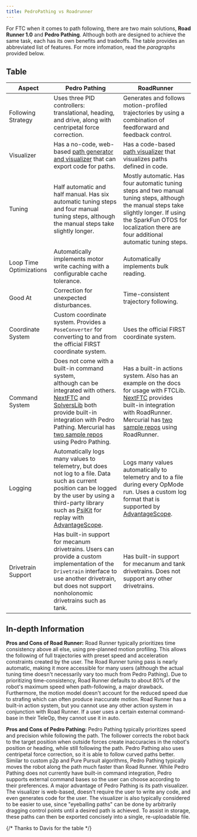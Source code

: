 ```yaml
---
title: PedroPathing vs Roadrunner
---
```


For FTC when it comes to path following, there are two main solutions, **Road Runner 1.0** and **Pedro Pathing**.
Although both are designed to achieve the same task, each has its own benefits and tradeoffs. The table provides an abbreviated list of features. For more infomation, read the *paragraphs* provided below.

## Table

| Aspect                  | Pedro Pathing                                                                                                                                                                                                                                                                                                                               | RoadRunner                                                                                                                                                                                                                                                                 |
|-------------------------|---------------------------------------------------------------------------------------------------------------------------------------------------------------------------------------------------------------------------------------------------------------------------------------------------------------------------------------------|----------------------------------------------------------------------------------------------------------------------------------------------------------------------------------------------------------------------------------------------------------------------------|
| Following Strategy      | Uses three PID controllers: translational, heading, and drive, along with centripetal force correction.                                                                                                                                                                                                                                     | Generates and follows motion-profiled trajectories by using a combination of feedforward and feedback control.                                                                                                                                                             |
| Visualizer              | Has a no-code, web-based [path generator and visualizer](https://visualizer.pedropathing.com) that can export code for paths.                                                                                                                                                                                                               | Has a code-based [path visualizer](https://github.com/acmerobotics/meepmeep) that visualizes paths defined in code.                                                                                                                                                        |
| Tuning                  | Half automatic and half manual. Has six automatic tuning steps and four manual tuning steps, although the manual steps take slightly longer.                                                                                                                                                                                                | Mostly automatic. Has four automatic tuning steps and two manual tuning steps, although the manual steps take slightly longer. If using the SparkFun OTOS for localization there are four additional automatic tuning steps.                                               |
| Loop Time Optimizations | Automatically implements motor write caching with a configurable cache tolerance.                                                                                                                                                                                                                                                           | Automatically implements bulk reading.                                                                                                                                                                                                                                     |
| Good At                 | Correction for unexpected disturbances.                                                                                                                                                                                                                                                                                                     | Time-consistent trajectory following.                                                                                                                                                                                                                                      |
| Coordinate System       | Custom coordinate system. Provides a `PoseConverter` for converting to and from the official FIRST coordinate system.                                                                                                                                                                                                                       | Uses the official FIRST coordinate system.                                                                                                                                                                                                                                 |
| Command System          | Does not come with a built-in command system, <br/>although can be integrated with others. [NextFTC](https://nextftc.dev) and [SolversLib](https://docs.seattlesolvers.com) both provide built-in integration with Pedro Pathing. Mercurial has [two sample repos](https://docs.dairy.foundation/Samples/user_samples) using Pedro Pathing. | Has a built-in actions system. Also has an example on the docs for usage with FTCLib. [NextFTC](https://nextftc.dev) provides built-in integration with RoadRunner. Mercurial has [two sample repos](https://docs.dairy.foundation/Samples/user_samples) using RoadRunner. |
| Logging                 | Automatically logs many values to telemetry, but does not log to a file. Data such as current position can be logged by the user by using a third-party library such as [PsiKit](https://psilynx.github.io/PsiKit) for replay with [AdvantageScope](https://advantagescope.org).                                                            | Logs many values automatically to telemetry and to a file during every OpMode run. Uses a custom log format that is supported by [AdvantageScope](https://advantagescope.org).                                                                                             |
| Drivetrain Support      | Has built-in support for mecanum drivetrains. Users can provide a custom implementation of the `Drivetrain` interface to use another drivetrain, but does not support nonholonomic drivetrains such as tank.                                                                                                                                | Has built-in support for mecanum and tank drivetrains. Does not support any other drivetrains.                                                                                                                                                                             |

## In-depth Information
**Pros and Cons of Road Runner:**
Road Runner typically prioritizes time consistency above all else, using pre-planned motion profiling. This allows the following of full trajectories with preset speed and acceleration constraints created by the user.
The Road Runner tuning pass is nearly automatic, making it more accessible for many users (although the actual tuning time doesn't necessarily vary too much from Pedro Pathing). Due to prioritizing time-consistency, Road Runner defaults to about 80% of the robot's maximum speed when path-following, a major drawback. Furthermore, the motion model doesn't account for the reduced speed due to strafing which can often produce inaccurate motion.
Road Runner has a built-in action system, but you cannot use any other action system in conjunction with Road Runner. If a user uses a certain external command-base in their TeleOp, they cannot use it in auto.

**Pros and Cons of Pedro Pathing:**
Pedro Pathing typically prioritizes speed and precision while following the path. The follower corrects the robot back to the target position when outside forces create inaccuracies in the robot's position or heading, while still following the path. Pedro Pathing also uses centripetal force correction, so it is able to follow curved paths better. Similar to custom p2p and Pure Pursuit algorithms, Pedro Pathing typically moves the robot along the path much faster than Road Runner.
While Pedro Pathing does not currently have built-in command integration, Pedro supports external command bases so the user can choose according to their preferences.
A major advantage of Pedro Pathing is its path visualizer. The visualizer is web-based, doesn't require the user to write any code, and even generates code for the user. The visualizer is also typically considered to be easier to use, since "eyeballing paths" can be done by arbitrarily dragging control points until a desired path is achieved. To assist in storage, these paths can then be exported concisely into a single, re-uploadable file.

{/* Thanks to Davis for the table */}
